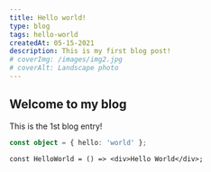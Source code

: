 ```yaml
---
title: Hello world!
type: blog
tags: hello-world
createdAt: 05-15-2021
description: This is my first blog post!
# coverImg: /images/img2.jpg
# coverAlt: Landscape photo
---
```


## Welcome to my blog

This is the 1st blog entry!

```ts
const object = { hello: 'world' };
```

```tsx
const HelloWorld = () => <div>Hello World</div>;
```
